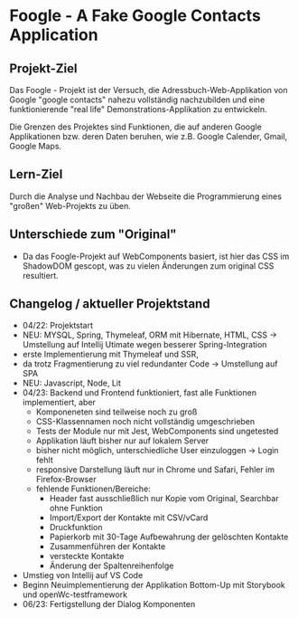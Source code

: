
<Meta title="Description" />

<style>
  {`
  
  `} 
</style>

# Foogle - A Fake Google Contacts Application

## Projekt-Ziel

Das Foogle - Projekt ist der Versuch, die Adressbuch-Web-Applikation von Google "google contacts" nahezu vollständig nachzubilden und eine funktionierende "real life" Demonstrations-Applikation zu entwickeln.

Die Grenzen des Projektes sind Funktionen, die auf anderen Google Applikationen bzw. deren Daten beruhen, wie z.B. Google Calender, Gmail, Google Maps.


## Lern-Ziel

Durch die Analyse und Nachbau der Webseite die Programmierung eines "großen" Web-Projekts zu üben.


## Unterschiede zum "Original"

- Da das Foogle-Projekt auf WebComponents basiert, ist hier das CSS im ShadowDOM gescopt, was zu vielen Änderungen zum original CSS resultiert.

## Changelog / aktueller Projektstand



- 04/22: Projektstart
- NEU: MYSQL, Spring, Thymeleaf, ORM mit Hibernate, HTML, CSS -> Umstellung auf Intellij Utimate wegen besserer Spring-Integration
- erste Implementierung mit Thymeleaf und SSR,
- da trotz Fragmentierung zu viel redundanter Code -> Umstellung auf SPA
- NEU: Javascript, Node, Lit
- 04/23: Backend und Frontend funktioniert, fast alle Funktionen implementiert, aber 
    - Komponeneten sind teilweise noch zu groß
    - CSS-Klassennamen noch nicht vollständig umgeschrieben
    - Tests der Module nur mit Jest, WebComponents sind ungetested
    - Applikation läuft bisher nur auf lokalem Server
    - bisher nicht möglich, unterschiedliche User einzuloggen -> Login fehlt
    - responsive Darstellung läuft nur in Chrome und Safari, Fehler im Firefox-Browser
    - fehlende Funktionen/Bereiche:
      - Header fast ausschließlich nur Kopie vom Original, Searchbar ohne Funktion
      - Import/Export der Kontakte mit CSV/vCard
      - Druckfunktion
      - Papierkorb mit 30-Tage Aufbewahrung der gelöschten Kontakte
      - Zusammenführen der Kontakte
      - versteckte Kontakte
      - Änderung der Spaltenreihenfolge
- Umstieg von Intellij auf VS Code
- Beginn Neuimplementierung der Applikation Bottom-Up mit Storybook und openWc-testframework
- 06/23: Fertigstellung der Dialog Komponenten

